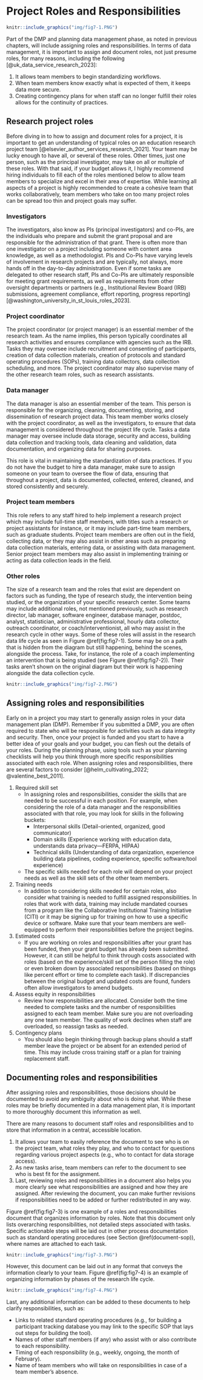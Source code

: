 # Project Roles and Responsibilities {#roles}

```r

knitr::include_graphics("img/fig7-1.PNG")

```

Part of the DMP and planning data management phase, as noted in previous chapters, will include assigning roles and responsibilities. In terms of data management, it is important to assign and document roles, not just presume roles, for many reasons, including the following [@uk_data_service_research_2023]:

1. It allows team members to begin standardizing workflows.
1. When team members know exactly what is expected of them, it keeps data more secure.
1. Creating contingency plans for when staff can no longer fulfill their roles allows for the continuity of practices.

## Research project roles

Before diving in to how to assign and document roles for a project, it is important to get an understanding of typical roles on an education research project team [@elsevier_author_services_research_2021]. Your team may be lucky enough to have all, or several of these roles. Other times, just one person, such as the principal investigator, may take on all or multiple of these roles. With that said, if your budget allows it, I highly recommend hiring individuals to fill each of the roles mentioned below to allow team members to specialize and excel in their area of expertise. While learning all aspects of a project is highly recommended to create a cohesive team that works collaboratively, team members who take on too many project roles can be spread too thin and project goals may suffer.

### Investigators

The investigators, also know as PIs (principal investigators) and co-PIs, are the individuals who prepare and submit the grant proposal and are responsible for the administration of that grant. There is often more than one investigator on a project including someone with content area knowledge, as well as a methodologist. PIs and Co-PIs have varying levels of involvement in research projects and are typically, not always, more hands off in the day-to-day administration. Even if some tasks are delegated to other research staff, PIs and Co-PIs are ultimately responsible for meeting grant requirements, as well as requirements from other oversight departments or partners (e.g., Institutional Review Board (IRB) submissions, agreement compliance, effort reporting, progress reporting) [@washington_university_in_st_louis_roles_2023].

### Project coordinator

The project coordinator (or project manager) is an essential member of the research team. As the name implies, this person typically coordinates all research activities and ensures compliance with agencies such as the IRB. Tasks they may oversee include recruitment and consenting of participants, creation of data collection materials, creation of protocols and standard operating procedures (SOPs), training data collectors, data collection scheduling, and more. The project coordinator may also supervise many of the other research team roles, such as research assistants.

### Data manager

The data manager is also an essential member of the team. This person is responsible for the organizing, cleaning, documenting, storing, and dissemination of research project data. This team member works closely with the project coordinator, as well as the investigators, to ensure that data management is considered throughout the project life cycle. Tasks a data manager may oversee include data storage, security and access, building data collection and tracking tools, data cleaning and validation, data documentation, and organizing data for sharing purposes.

This role is vital in maintaining the standardization of data practices. If you do not have the budget to hire a data manager, make sure to assign someone on your team to oversee the flow of data, ensuring that throughout a project, data is documented, collected, entered, cleaned, and stored consistently and securely. 

### Project team members

This role refers to any staff hired to help implement a research project which may include full-time staff members, with titles such a research or project assistants for instance, or it may include part-time team members, such as graduate students. Project team members are often out in the field, collecting data, or they may also assist in other areas such as preparing data collection materials, entering data, or assisting with data management. Senior project team members may also assist in implementing training or acting as data collection leads in the field.

### Other roles

The size of a research team and the roles that exist are dependent on factors such as funding, the type of research study, the intervention being studied, or the organization of your specific research center. Some teams may include additional roles, not mentioned previously, such as research director, lab manager, software engineer, database manager, postdoc, analyst, statistician, administrative professional, hourly data collector, outreach coordinator, or coach/interventionist, all who may assist in the research cycle in other ways. Some of these roles will assist in the research data life cycle as seen in Figure \@ref(fig:fig7-1). Some may be on a path that is hidden from the diagram but still happening, behind the scenes, alongside the process. Take, for instance, the role of a coach implementing an intervention that is being studied (see Figure \@ref(fig:fig7-2)). Their tasks aren't shown on the original diagram but their work is happening alongside the data collection cycle. 

```r

knitr::include_graphics("img/fig7-2.PNG")

```


## Assigning roles and responsibilities

Early on in a project you may start to generally assign roles in your data management plan (DMP). Remember if you submitted a DMP, you are often required to state who will be responsible for activities such as data integrity and security. Then, once your project is funded and you start to have a better idea of your goals and your budget, you can flesh out the details of your roles. During the planning phase, using tools such as your planning checklists will help you think through more specific responsibilities associated with each role. When assigning roles and responsibilities, there are several factors to consider [@helm_cultivating_2022; @valentine_best_2011].

1. Required skill set
    - In assigning roles and responsibilities, consider the skills that are needed to be successful in each position. For example, when considering the role of a data manager and the responsibilities associated with that role, you may look for skills in the following buckets: 
      - Interpersonal skills (Detail-oriented, organized, good communicator)  
      - Domain skills (Experience working with education data, understands data privacy---FERPA, HIPAA)  
      - Technical skills (Understanding of data organization, experience building data pipelines, coding experience, specific software/tool experience)  
    - The specific skills needed for each role will depend on your project needs as well as the skill sets of the other team members.

2. Training needs
    - In addition to considering skills needed for certain roles, also consider what training is needed to fulfill assigned responsibilities. In roles that work with data, training may include mandated courses from a program like the Collaborative Institutional Training Initiative (CITI) or it may be signing up for training on how to use a specific device or software. Make sure that your team members are well-equipped to perform their responsibilities before the project begins.

3. Estimated costs
    - If you are working on roles and responsibilities after your grant has been funded, then your grant budget has already been submitted. However, it can still be helpful to think through costs associated with roles (based on the experience/skill set of the person filling the role) or even broken down by associated responsibilities (based on things like percent effort or time to complete each task). If discrepancies between the original budget and updated costs are found, funders often allow investigators to amend budgets.

4. Assess equity in responsibilities
    - Review how responsibilities are allocated. Consider both the time needed to complete tasks and the number of responsibilities assigned to each team member. Make sure you are not overloading any one team member. The quality of work declines when staff are overloaded, so reassign tasks as needed.

5. Contingency plans
    - You should also begin thinking through backup plans should a staff member leave the project or be absent for an extended period of time. This may include cross training staff or a plan for training replacement staff.

## Documenting roles and responsibilities {#roledoc}

After assigning roles and responsibilities, those decisions should be documented to avoid any ambiguity about who is doing what. While these roles may be briefly documented in a data management plan, it is important to more thoroughly document this information as well. 

There are many reasons to document staff roles and responsibilities and to store that information in a central, accessible location.

1. It allows your team to easily reference the document to see who is on the project team, what roles they play, and who to contact for questions regarding various project aspects (e.g., who to contact for data storage access). 
2. As new tasks arise, team members can refer to the document to see who is best fit for the assignment.  
3. Last, reviewing roles and responsibilities in a document also helps you more clearly see what responsibilities are assigned and how they are assigned. After reviewing the document, you can make further revisions if responsibilities need to be added or further redistributed in any way.

Figure \@ref(fig:fig7-3) is one example of a roles and responsibilities document that organizes information by roles. Note that this document only lists overarching responsibilities, not detailed steps associated with tasks. Specific actionable steps will be laid out in other process documentation such as standard operating procedures (see Section \@ref(document-sop)), where names are attached to each task. 

```r

knitr::include_graphics("img/fig7-3.PNG")

```

However, this document can be laid out in any format that conveys the information clearly to your team. Figure \@ref(fig:fig7-4) is an example of organizing information by phases of the research life cycle. 

```r

knitr::include_graphics("img/fig7-4.PNG")

```

Last, any additional information can be added to these documents to help clarify responsibilities, such as:

- Links to related standard operating procedures (e.g., for building a participant tracking database you may link to the specific SOP that lays out steps for building the tool).
- Names of other staff members (if any) who assist with or also contribute to each responsibility.
- Timing of each responsibility (e.g., weekly, ongoing, the month of February).
- Name of team members who will take on responsibilities in case of a team member's absence.

